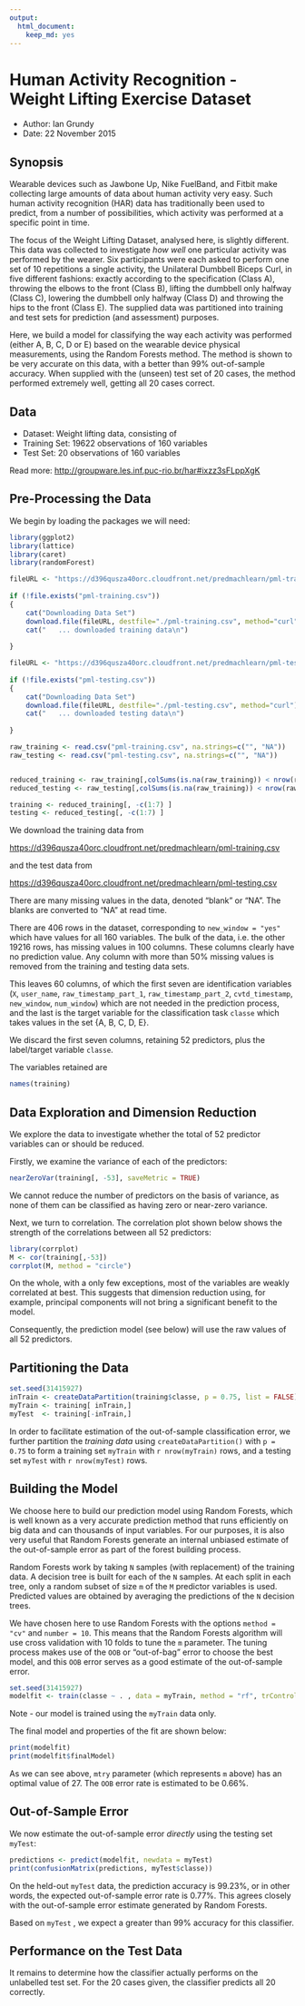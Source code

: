 ```yaml
---
output: 
  html_document: 
    keep_md: yes
---
```

# Human Activity Recognition - Weight Lifting Exercise Dataset

* Author: Ian Grundy
* Date: 22 November 2015

## Synopsis

Wearable devices such as Jawbone Up, Nike FuelBand, and Fitbit make collecting large amounts of data about human activity very easy. Such human activity recognition (HAR) data has traditionally been used to predict, from a number of possibilities, which activity was performed at a specific point in time.  

The focus of the Weight Lifting Dataset, analysed here, is slightly different. This data was collected to investigate *how well* one particular activity was performed by the wearer. Six participants were each asked to perform one set of 10 repetitions a single activity, the Unilateral Dumbbell Biceps Curl, in five different fashions: exactly according to the specification (Class A), throwing the elbows to the front (Class B), lifting the dumbbell only halfway (Class C), lowering the dumbbell only halfway (Class D) and throwing the hips to the front (Class E). The supplied data was partitioned into training and test sets for prediction (and assessment) purposes.

Here, we build a model for classifying the way each activity was performed (either A, B, C, D or E) based on the wearable device physical measurements, using the Random Forests method. The method is shown to be very accurate on this data, with a better than 99% out-of-sample accuracy. When supplied with the (unseen) test set of 20 cases, the method performed extremely well, getting all 20 cases correct.

## Data 

* Dataset: Weight lifting data, consisting of 
* Training Set: 19622 observations of 160 variables
* Test Set: 20 observations of 160 variables

Read more: [http://groupware.les.inf.puc-rio.br/har#ixzz3sFLppXgK](http://groupware.les.inf.puc-rio.br/har#ixzz3sFLppXgK)

## Pre-Processing the Data

We begin by loading the packages we will need:

```r
library(ggplot2)
library(lattice)
library(caret)
library(randomForest)
```

```r
fileURL <- "https://d396qusza40orc.cloudfront.net/predmachlearn/pml-training.csv"
 
if (!file.exists("pml-training.csv"))
{  
    cat("Downloading Data Set")
    download.file(fileURL, destfile="./pml-training.csv", method="curl")
    cat("   ... downloaded training data\n")
 
}

fileURL <- "https://d396qusza40orc.cloudfront.net/predmachlearn/pml-testing.csv"
 
if (!file.exists("pml-testing.csv"))
{  
    cat("Downloading Data Set")
    download.file(fileURL, destfile="./pml-testing.csv", method="curl")
    cat("   ... downloaded testing data\n")
 
}

raw_training <- read.csv("pml-training.csv", na.strings=c("", "NA"))
raw_testing <- read.csv("pml-testing.csv", na.strings=c("", "NA"))


reduced_training <- raw_training[,colSums(is.na(raw_training)) < nrow(raw_training)/2]
reduced_testing <- raw_testing[,colSums(is.na(raw_training)) < nrow(raw_training)/2]

training <- reduced_training[, -c(1:7) ]
testing <- reduced_testing[, -c(1:7) ]
```

We download the training data from

[https://d396qusza40orc.cloudfront.net/predmachlearn/pml-training.csv](https://d396qusza40orc.cloudfront.net/predmachlearn/pml-training.csv)

and the test data from

[https://d396qusza40orc.cloudfront.net/predmachlearn/pml-testing.csv](https://d396qusza40orc.cloudfront.net/predmachlearn/pml-testing.csv)

There are many missing values in the data, denoted "blank" or "NA". The blanks are converted to "NA" at read time.

There are 406 rows in the dataset, corresponding to ```new_window = "yes"``` which have values for all 160 variables.
The bulk of the data, i.e. the other 19216 rows, has missing values in 100 columns. These columns clearly have no prediction value. Any column with more than 50% missing values is removed from the training and testing data sets. 

This leaves 60 columns, of which the first seven are identification variables (```X```, ```user_name```, ``` raw_timestamp_part_1```, ```raw_timestamp_part_2```, ```cvtd_timestamp```, ```new_window```, ```num_window```) which are not needed in the prediction process, and the last is the target variable for the classification task ```classe``` which takes values in the set {A, B, C, D, E}.

We discard the first seven columns, retaining 52 predictors, plus the label/target variable ```classe```.

The variables retained are 

```r
names(training)
```

## Data Exploration and Dimension Reduction

We explore the data to investigate whether the total of 52 predictor variables can or should be reduced.

Firstly, we examine the variance of each of the predictors:

```r
nearZeroVar(training[, -53], saveMetric = TRUE)
```

We cannot reduce the number of predictors on the basis of variance, as none of them can be classified as having zero or near-zero variance.

Next, we turn to correlation. The correlation plot shown below shows the strength of the correlations between all 52 predictors:

```r
library(corrplot)
M <- cor(training[,-53])
corrplot(M, method = "circle")
```

On the whole, with a only few exceptions, most of the variables are weakly correlated at best. This suggests that dimension reduction using, for example, principal components will not bring a significant benefit to the model.

Consequently, the prediction model (see below) will use the raw values of all 52 predictors.

## Partitioning the Data

```r
set.seed(31415927)
inTrain <- createDataPartition(training$classe, p = 0.75, list = FALSE)
myTrain <- training[ inTrain,]
myTest  <- training[-inTrain,]
```

In order to facilitate estimation of the out-of-sample classification error, we further partition the *training data* using ```createDataPartition()``` with ```p = 0.75``` to form a training set ```myTrain``` with 
`r nrow(myTrain)` rows, and a testing set ```myTest``` with 
`r nrow(myTest)` rows. 

## Building the Model

We choose here to build our prediction model using Random Forests, which is well known as a very accurate prediction method that runs efficiently on big data and can thousands of input variables. For our purposes, it is also very useful that Random Forests generate an internal unbiased estimate of the out-of-sample error as part of the forest building process.

Random Forests work by taking ```N``` samples (with replacement) of the training data. A decision tree is built for each of the ```N``` samples. At each split in each tree, only a random subset of size ```m``` of the ```M``` predictor variables is used. Predicted values are obtained by averaging the predictions of the ```N``` decision trees. 

We have chosen here to use Random Forests with the options ```method = "cv"``` and  ```number = 10```. This means that the Random Forests algorithm will use cross validation with 10 folds to tune the ```m``` parameter. The tuning process makes use of the ```OOB``` or "out-of-bag" error to choose the best model, and this ```OOB``` error serves as a good estimate of the out-of-sample error. 

```r
set.seed(31415927)
modelfit <- train(classe ~ . , data = myTrain, method = "rf", trControl = trainControl(method = "cv", number = 10))
```

Note - our model is trained using the ```myTrain``` data only. 

The final model and properties of the fit are shown below:

```r
print(modelfit)
print(modelfit$finalModel)
```

As we can see above, ```mtry``` parameter (which represents ```m``` above) has an optimal value of 27.  The ```OOB``` error rate is estimated to be 0.66%. 

## Out-of-Sample Error

We now estimate the out-of-sample error *directly* using the testing set ```myTest```:

```r
predictions <- predict(modelfit, newdata = myTest)
print(confusionMatrix(predictions, myTest$classe))
```

On the held-out ```myTest``` data, the prediction accuracy is 99.23%, or in other words, the expected out-of-sample error rate is 0.77%. This agrees closely with the out-of-sample error estimate generated by Random Forests. 

Based on ```myTest``` , we expect a greater than 99% accuracy for this classifier.

## Performance on the Test Data

It remains to determine how the classifier actually performs on the unlabelled test set. For the 20 cases given, the classifier predicts all 20 correctly.


